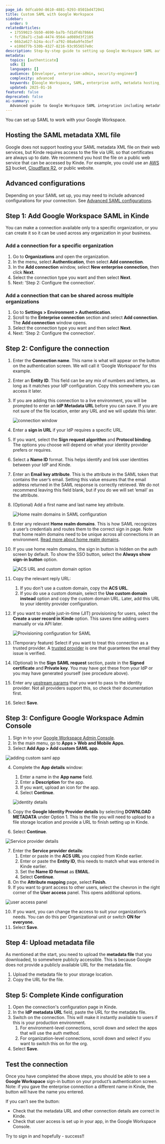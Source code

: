 ```yaml
---
page_id: 0dfcab9d-8610-4881-9293-8501bd472041
title: Custom SAML with Google Workspace
sidebar:
  order: 9
relatedArticles:
  - 17559023-5b50-4690-ba7b-fd1df4b78664
  - fcf28a71-c3a8-4474-9564-ad089d3f2105  
  - 66b2a627-b24a-4ccf-a792-80a6a9fe35ef
  - e100d77b-530b-4327-8216-93c955657e0c
description: Step-by-step guide to setting up Google Workspace SAML authentication including metadata file hosting and Admin Console configuration.
metadata:
  topics: [authenticate]
  sdk: []
  languages: []
  audience: [developer, enterprise-admin, security-engineer]
  complexity: advanced
  keywords: [Google Workspace, SAML, enterprise auth, metadata hosting, Admin Console, SSO]
  updated: 2025-01-16
featured: false
deprecated: false
ai-summary: >
  Advanced guide to Google Workspace SAML integration including metadata file hosting and Admin Console configuration for enterprise authentication.
---
```


You can set up SAML to work with your Google Workspace.

## Hosting the SAML metadata XML file

Google does not support hosting your SAML metadata XML file on their web services, but Kinde requires access to the file via URL so that certificates are always up to date. We recommend you host the file on a public web service that can be accessed by Kinde. For example, you could use an [AWS S3](https://aws.amazon.com/s3/) bucket, [Cloudflare R2](https://developers.cloudflare.com/r2/), or public website.

## Advanced configurations

Depending on your SAML set up, you may need to include advanced configurations for your connection. See [Advanced SAML configurations](/authenticate/enterprise-connections/advanced-saml-configurations/).

## Step 1: Add Google Workspace SAML in Kinde

You can make a connection available only to a specific organization, or you can create it so it can be used across any organization in your business. 

### Add a connection for a specific organization

1. Go to **Organizations** and open the organization. 
2. In the menu, select **Authentication**, then select **Add connection**.
3. In the **Add connection** window, select **New enterprise connection**, then click **Next**.
4. Select the connection type you want and then select **Next**.  
5. Next: 'Step 2: Configure the connection'.

### Add a connection that can be shared across multiple organizations

1. Go to **Settings > Environment > Authentication**.
2. Scroll to the **Enterprise connection** section and select **Add connection**. The **Add connection** window opens.
3. Select the connection type you want and then select **Next**. 
4. Next: 'Step 2: Configure the connection'.

## Step 2: Configure the connection

1. Enter the **Connection name**. This name is what will appear on the button on the authentication screen. We will call it ‘Google Workspace’ for this example.
2. Enter an **Entity ID**. This field can be any mix of numbers and letters, as long as it matches your IdP configuration. Copy this somewhere you can access it later.
3. If you are adding this connection to a live environment, you will be prompted to enter an **IdP Metadata URL** before you can save. If you are not sure of the file location, enter any URL and we will update this later.

   ![connection window](https://imagedelivery.net/skPPZTHzSlcslvHjesZQcQ/4fa556a1-7f8e-4926-d7ef-a274409e7700/public)

4. Enter a **sign in URL** if your IdP requires a specific URL.
5. If you want, select the **Sign request algorithm** and **Protocol binding**. The options you choose will depend on what your identity provider prefers or requires.
6. Select a **Name ID** format. This helps identify and link user identities between your IdP and Kinde. 
7. Enter an **Email key attribute**. This is the attribute in the SAML token that contains the user’s email. Setting this value ensures that the email address returned in the SAML response is correctly retrieved. We do not recommend leaving this field blank, but if you do we will set ‘email’ as the attribute.
8. (Optional) Add a first name and last name key attribute.

   ![Home realm domains in SAML configuration](https://imagedelivery.net/skPPZTHzSlcslvHjesZQcQ/dbdccca5-2e6c-4dd8-eaec-e029574daf00/public)

9. Enter any relevant **Home realm domains**. This is how SAML recognizes a user’s credentials and routes them to the correct sign in page. Note that home realm domains need to be unique across all connections in an environment. [Read more about home realm domains](/authenticate/enterprise-connections/home-realm-discovery/).
10. If you use home realm domains, the sign in button is hidden on the auth screen by default. To show the SSO button, select the **Always show sign-in button** option. 

    ![ACS URL and custom domain option](https://imagedelivery.net/skPPZTHzSlcslvHjesZQcQ/885eda9c-ca4f-4340-db17-224023b8c300/public)

11. Copy the relevant reply URL: 
    1. If you don't use a custom domain, copy the **ACS URL**.
    2. If you do use a custom domain, select the **Use custom domain instead** option and copy the custom domain URL. 
    Later, add this URL to your identity provider configuration.
12. If you want to enable just-in-time (JIT) provisioning for users, select the **Create a user record in Kinde** option. This saves time adding users manually or via API later.

    ![Provisioning configuration for SAML](https://imagedelivery.net/skPPZTHzSlcslvHjesZQcQ/947baea7-bfd4-48b7-de2d-5b041b8c8300/public)

13. (Temporary feature) Select if you want to treat this connection as a trusted provider. A [trusted provider](/authenticate/about-auth/identity-and-verification/) is one that guarantees the email they issue is verified.
14. (Optional) In the **Sign SAML request** section, paste in the **Signed certificate** and **Private key**. You may have got these from your IdP or you may have generated yourself (see procedure above).
15. Enter any [upstream params](/authenticate/enterprise-connections/advanced-saml-configurations/#upstream-parameters) that you want to pass to the identity provider. Not all providers support this, so check their documentation first.
16. Select **Save**.


## Step 3: Configure Google Workspace Admin Console

1. Sign in to your [Google Workspace Admin Console](https://admin.google.com/).
2. In the main menu, go to **Apps > Web and Mobile Apps**.
3. Select **Add App > Add custom SAML app.**

  ![adding custom saml app](https://imagedelivery.net/skPPZTHzSlcslvHjesZQcQ/d02e7219-70e1-437c-41b3-b60263568900/public)

4. Complete the **App details** window:

   1. Enter a name in the **App name** field.
   2. Enter a **Description** for the app.
   3. If you want, upload an icon for the app.
   4. Select **Continue**.

   ![identity details](https://imagedelivery.net/skPPZTHzSlcslvHjesZQcQ/859218b5-4ca0-4fab-2475-3146088dc700/public)
    
5. Copy the **Google Identity Provider details** by selecting **DOWNLOAD METADATA** under Option 1. This is the file you will need to upload to a file storage location and provide a URL to finish setting up in Kinde.
6. Select **Continue**.

  ![Service provider details](https://imagedelivery.net/skPPZTHzSlcslvHjesZQcQ/91f8d1a9-bcd0-4b11-702e-c4593ac73d00/public)

7. Enter the **Service provider details**:
   1. Enter or paste in the **ACS URL** you copied from Kinde earlier.
   2. Enter or paste the **Entity ID**, this needs to match what was entered in Kinde earlier.
   3. Set the **Name ID format** as **EMAIL**.
   4. Select **Continue**.
8. On the **Attribute mapping** page, select **Finish**.
9. If you want to grant access to other users, select the chevron in the right corner of the **User access** panel. This opens additional options.

  ![user access panel](https://imagedelivery.net/skPPZTHzSlcslvHjesZQcQ/c7e3c185-e1db-49b2-8e02-25ca7320cf00/public)

10. If you want, you can change the access to suit your organization’s needs. You can do this per Organizational unit or switch **ON for everyone.**
11. Select **Save**.

## Step 4: Upload metadata file

As mentioned at the start, you need to upload the **metadata file** that you downloaded, to somewhere publicly accessible. This is because Google does not provide a publicly available URL for the metadata file.

1. Upload the metadata file to your storage location.
2. Copy the URL for the file.

## Step 5: Complete Kinde configuration

1. Open the connection's configuration page in Kinde.
2. In the **IdP metadata URL** field, paste the URL for the metadata file.
3. Switch on the connection. This will make it instantly available to users if this is your production environment.
   1. For environment-level connections, scroll down and select the apps that will use the auth method.
   2. For organization-level connections, scroll down and select if you want to switch this on for the org. 
4. Select **Save**.

## Test the connection

Once you have completed the above steps, you should be able to see a **Google Workspace** sign-in button on your product’s authentication screen. Note: if you gave the enterprise connection a different name in Kinde, the button will have the name you entered.

If you can’t see the button:

- Check that the metadata URL and other connection details are correct in Kinde.
- Check that user access is set up in your app, in the Google Workspace Console.

Try to sign in and hopefully - success!!
